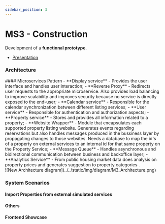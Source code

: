 ```yaml
---
sidebar_position: 3
---
```



# MS3 - Construction

Development of a **functional prototype**.

- [Presentation](https://uapt33090-my.sharepoint.com/:p:/g/personal/miguel_belchior_ua_pt/EU1NEHvM1PRJix-jpoo6WTYBeVaovgmC_A6lWeqnCDqgHw?e=OdGF4I)

### Architecture
<div class="container" style={{display: 'flex', justifyContent: 'space-between', alignItems: 'center'}}>
  <div style={{maxWidth: '50%'}}> 
    #### Microservices Pattern
    - **Display service** - Provides the user interface and handles user interaction;
    - **Reverse Proxy** - Redirects user requests to the appropriate microservice. Also provides load balancing to improve scalability and improves security because no service is directly exposed to the end-user;
    - **Calendar service** - Responsible for the calendar synchronization between different listing services;
    - **User service** - Responsible for authentication and authorization aspects;
    - **Property service** - Stores and provides all information related to a property;
    - **Website Wrapper** - Module that encapsulates each supported property listing website. Generates events regarding reservations but also handles messages produced in the bussiness layer by propagating changes to those websites. Needs a database to map the id's of a property on external services to an internal id for that same property on the Property Service;
    - **Message Queue** - Handles asynchronous and bidirectional communication between business and backoffice layer;
    - **Analytics Service** - From public housing market data does analysis on property prices and generates suggestion to property categories .
  </div>
  <div> 
    ![New Architecture diagram](../../static/img/diagram/M3_Architecture.png)
  </div>
</div>


### System Scenarios

#### Import Properties from external simulated services
<ReactPlayer playing controls url='/videos/m3_video1_import_properties.mp4' />

#### Others
<ReactPlayer playing controls url='/videos/m3_video2.mp4' />

#### Frontend Showcase
<ReactPlayer playing controls url='/videos/CP1_DEMO.mp4' />